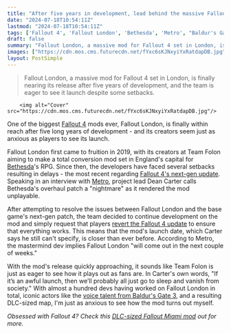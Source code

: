 ```yaml
---
title: "After five years in development, lead behind the massive Fallout London mod says 'If it’s an awful launch then we’ll probably all just go to sleep'"
date: "2024-07-18T10:54:11Z"
lastmod: "2024-07-18T10:54:11Z"
tags: ['Fallout 4', 'Fallout London', 'Bethesda', 'Metro', "Baldur's Gate 3", 'DLC-sized Fallout Miami']
draft: false
summary: "Fallout London, a massive mod for Fallout 4 set in London, is finally nearing its release after five years of development, and the team is eager to see it launch despite some setbacks."
images: ["https://cdn.mos.cms.futurecdn.net/fYxc6sKJNxyiYxRatdapDB.jpg"]
layout: PostSimple
---
```

> Fallout London, a massive mod for Fallout 4 set in London, is finally nearing its release after five years of development, and the team is eager to see it launch despite some setbacks.


        <img alt="Cover" src="https://cdn.mos.cms.futurecdn.net/fYxc6sKJNxyiYxRatdapDB.jpg"/>
        
One of the biggest [<u>Fallout 4</u>](https://www.gamesradar.com/fallout-4/) mods ever, Fallout London, is finally within reach after five long years of development - and its creators seem just as anxious as players to see its launch.

Fallout London first came to fruition in 2019, with its creators at Team Folon aiming to make a total conversion mod set in England's capital for [<u>Bethesda</u>](https://www.gamesradar.com/tag/bethesda/)'s RPG. Since then, the developers have faced several setbacks resulting in delays - the most recent regarding [<u>Fallout 4's next-gen update</u>](https://www.gamesradar.com/fallout-4s-next-gen-update-prompts-indefinite-delay-for-massive-30-40gb-fallout-london-mod-the-past-four-years-of-our-work-stand-to-simply-break/). Speaking in an interview with [<u>Metro</u>](https://metro.co.uk/2024/07/17/fallout-london-lead-if-awful-launch-just-go-sleep-21231769/?ico=metro-posts_gaming_whats-trending-now), project lead Dean Carter calls Bethesda's overhaul patch a "nightmare" as it rendered the mod unplayable.

After attempting to resolve the issues between Fallout London and the base game's next-gen patch, the team decided to continue development on the mod and simply request that players [<u>revert the Fallout 4 update</u>](https://www.gamesradar.com/games/fallout/fallout-4-revert-update-downgrade/) to ensure that everything works. This means that the mod's launch date, which Carter says he still can't specify, is closer than ever before. According to Metro, the mastermind dev implies Fallout London "will come out in the next couple of weeks."

With the mod's release quickly approaching, it sounds like Team Folon is just as eager to see how it plays out as fans are. In Carter's own words, "If it’s an awful launch, then we’ll probably all just go to sleep and vanish from society." With almost a hundred devs having worked on Fallout London in total, iconic actors like the [<u>voice talent from Baldur's Gate 3</u>](https://www.gamesradar.com/massive-fallout-mod-recruits-voice-talent-from-baldurs-gate-3-a-plague-tale-requiem-final-fantasy-16-and-more/), and a resulting DLC-sized map, I'm just as anxious to see how the mod turns out myself.

*Obsessed with Fallout 4? Check this *[<u><em>DLC-sized Fallout Miami mod</em></u>](https://www.gamesradar.com/games/fallout/as-fallout-tv-show-hype-continues-but-fallout-4s-new-gen-upgrade-falters-the-dlc-sized-fallout-miami-mod-takes-the-post-apocalypse-to-the-beach-with-a-new-trailer/)* out for more.*
        